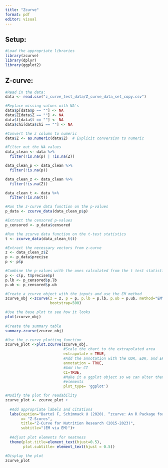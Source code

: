 ```yaml
---
title: "Zcurve"
format: pdf
editor: visual
---
```


## Setup:

```r
#Load the appropriate libraries
library(zcurve)
library(dplyr)
library(ggplot2)
```

## Z-curve:
```r
#Read in the data:
data <- read.csv("z_curve_test_data/Z_curve_data_set_copy.csv")

#Replace missing values with NA's
data$p[data$p == ""] <- NA
data$Z[data$Z == ""] <- NA
data$t[data$t == ""] <- NA
data$chi[data$chi == ""] <- NA

#Convert the z column to numeric
data$Z <- as.numeric(data$Z)  # Explicit conversion to numeric

#Filter out the NA values
data_clean <- data %>%
  filter(!is.na(p) | !is.na(Z))

data_clean_p <- data_clean %>%
  filter(!is.na(p))

data_clean_z <- data_clean %>%
  filter(!is.na(Z))

data_clean_t <- data %>%
  filter(!is.na(t))

#Run the z-curve data function on the p-values
p_data <- zcurve_data(data_clean_p$p)

#Extract the censored p-values
p_censored <- p_data$censored

#Run the zcurve data function on the t-test statistics
t <- zcurve_data(data_clean_t$t)

#Extract the necessary vectors from z-curve
z <- data_clean_z$Z
p <- p_data$precise
p <- p$p

#Combine the p-values with the ones calculated from the t test statistics
p <- c(p, t$precise$p)
p.lb <- p_censored$p.lb
p.ub <- p_censored$p.ub

#Create a zcurve object with the inputs and use the EM method
zcurve_obj <-zcurve(z = z, p = p, p.lb = p.lb, p.ub = p.ub, method="EM",
                    bootstrap=500)

#Use the base plot to see how it looks
plot(zcurve_obj)
 
#Create the summary table
summary.zcurve(zcurve_obj)

#Use the z-curve plotting function
zcurve_plot <-plot.zcurve(zcurve_obj,
                          #Scale the chart to the extrapolated area
                          extrapolate = TRUE,
                          #Add the annotation with the ODR, EDR, and ERR
                          annotation = TRUE,
                          #Add the CI
                          CI=TRUE,
                          #Make it a ggplot object so we can alter thematic
                          #elements
                          plot_type= 'ggplot')

#Modify the plot for readability
zcurve_plot <- zcurve_plot +
  
  #Add appropriate labels and citations
  labs(caption="Bartoš F, Schimmack U (2020). “zcurve: An R Package for Fitting Z-curves.” R package version 2.4.2",
       x= "Z-Scores",
       title="Z-Curve for Nutrition Research (2015-2023)",
       subtitle="(EM via EM)")+
  
  #Adjust plot elements for neatness
  theme(plot.title=element_text(hjust=0.5),
        plot.subtitle= element_text(hjust = 0.5))

#Display the plot
zcurve_plot
```




